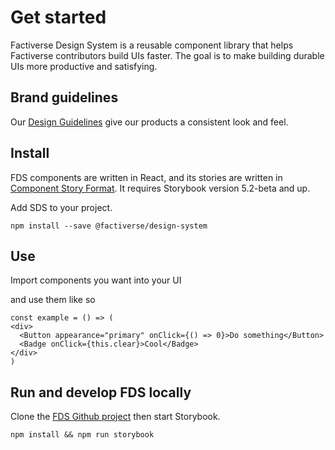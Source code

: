 
<Meta title="Introduction" />

# Get started

Factiverse Design System is a reusable component library that helps Factiverse contributors build UIs faster. The goal is to make building durable UIs more productive and satisfying.

## Brand guidelines

Our [Design Guidelines](https://www.figma.com/file/3h1UoEM7kSHLqOHK04Z8yG/Factiverse-brand-guidelines?node-id=0%3A1) give our products a consistent look and feel.

## Install

FDS components are written in React, and its stories are written in [Component Story Format](https://medium.com/storybookjs/component-story-format-66f4c32366df). It requires Storybook version 5.2-beta and up.

Add SDS to your project.

    npm install --save @factiverse/design-system

## Use

Import components you want into your UI


and use them like so

    const example = () => (
    <div>
      <Button appearance="primary" onClick={() => 0}>Do something</Button>
      <Badge onClick={this.clear}>Cool</Badge>
    </div>
    )

## Run and develop FDS locally

Clone the [FDS Github project](https://github.com/factiverse/storybook-design-system) then start Storybook.

    npm install && npm run storybook
